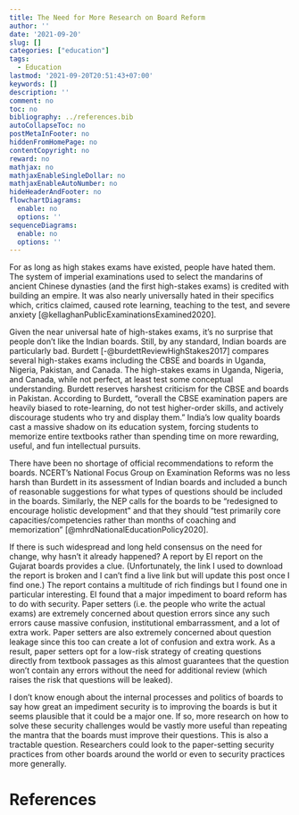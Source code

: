 ---
title: The Need for More Research on Board Reform
author: ''
date: '2021-09-20'
slug: []
categories: ["education"]
tags:
  - Education
lastmod: '2021-09-20T20:51:43+07:00'
keywords: []
description: ''
comment: no
toc: no
bibliography: ../references.bib
autoCollapseToc: no
postMetaInFooter: no
hiddenFromHomePage: no
contentCopyright: no
reward: no
mathjax: no
mathjaxEnableSingleDollar: no
mathjaxEnableAutoNumber: no
hideHeaderAndFooter: no
flowchartDiagrams:
  enable: no
  options: ''
sequenceDiagrams:
  enable: no
  options: ''
---

For as long as high stakes exams have existed, people have hated them. The system of imperial examinations used to select the mandarins of ancient Chinese dynasties (and the first high-stakes exams) is credited with building an empire. It was also nearly universally hated in their specifics which, critics claimed, caused rote learning, teaching to the test, and severe anxiety [@kellaghanPublicExaminationsExamined2020].

Given the near universal hate of high-stakes exams, it’s no surprise that people don’t like the Indian boards. Still, by any standard, Indian boards are particularly bad. Burdett [-@burdettReviewHighStakes2017] compares several high-stakes exams including the CBSE and boards in Uganda, Nigeria, Pakistan, and Canada. The high-stakes exams in Uganda, Nigeria, and Canada, while not perfect, at least test some conceptual understanding. Burdett reserves harshest criticism for the CBSE and boards in Pakistan. According to Burdett, “overall the CBSE examination papers are heavily biased to rote-learning, do not test higher-order skills, and actively discourage students who try and display them.” India’s low quality boards cast a massive shadow on its education system, forcing students to memorize entire textbooks rather than spending time on more rewarding, useful, and fun intellectual pursuits. 

There have been no shortage of official recommendations to reform the boards. NCERT’s National Focus Group on Examination Reforms was no less harsh than Burdett in its assessment of Indian boards and included a bunch of reasonable suggestions for what types of questions should be included in the boards. Similarly, the NEP calls for the boards to be “redesigned to encourage holistic development” and that they should “test primarily core capacities/competencies rather than months of coaching and memorization” [@mhrdNationalEducationPolicy2020].

If there is such widespread and long held consensus on the need for change, why hasn’t it already happened? A report by EI report on the Gujarat boards provides a clue. (Unfortunately, the link I used to download the report is broken and I can’t find a live link but will update this post once I find one.)  The report contains a multitude of rich findings but I found one in particular interesting. EI found that a major impediment to board reform has to do with security. Paper setters (i.e. the people who write the actual exams) are extremely concerned about question errors since any such errors cause massive confusion, institutional embarrassment, and a lot of extra work. Paper setters are also extremely concerned about question leakage since this too can create a lot of confusion and extra work. As a result, paper setters opt for a low-risk strategy of creating questions directly from textbook passages as this almost guarantees that the question won’t contain any errors without the need for additional review (which raises the risk that questions will be leaked). 

I don’t know enough about the internal processes and politics of boards to say how great an impediment security is to improving the boards is but it seems plausible that it could be a major one. If so, more research on how to solve these security challenges would be vastly more useful than repeating the mantra that the boards must improve their questions. This is also a tractable question. Researchers could look to the paper-setting security practices from other boards around the world or even to security practices more generally. 

# References


